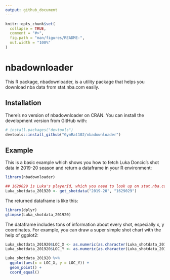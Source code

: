 ```yaml
---
output: github_document
---
```


<!-- README.md is generated from README.Rmd. Please edit that file -->

```r
knitr::opts_chunk$set(
  collapse = TRUE,
  comment = "#>",
  fig.path = "man/figures/README-",
  out.width = "100%"
)
```

# nbadownloader

<!-- badges: start -->
<!-- badges: end -->

This R package, nbadownloader, is a utility package that helps you download nba data from stat.nba.com easily. 

## Installation

There's no version of nbadownloader on CRAN. You can install the development version from GitHub with:

``` r
# install.packages("devtools")
devtools::install_github("GymRat102/nbadownloader")
```
## Example

This is a basic example which shows you how to fetch Luka Doncic's shot data in 2019-20 season and return a dataframe in your R environment:

``` r
library(nbadownloader)

## 1629029 is Luka's playerId, which you need to look up on stat.nba.com by your own at this stage.
Luka_shotdata_201920 <- get_shotdata("2019-20", "1629029") 
```

The returned dataframe is like this:

``` r
library(dplyr)
glimpse(Luka_shotdata_201920)
```

The dataframe includes tons of information about every shot, especially x, y coordinates. For example, you can draw a super simple shot chart with the help of ggplot2:

``` r
Luka_shotdata_201920$LOC_X <- as.numeric(as.character(Luka_shotdata_201920$LOC_X))
Luka_shotdata_201920$LOC_Y <- as.numeric(as.character(Luka_shotdata_201920$LOC_Y))

Luka_shotdata_201920 %>% 
  ggplot(aes(x = LOC_X, y = LOC_Y)) + 
  geom_point() +
  coord_equal()
```
